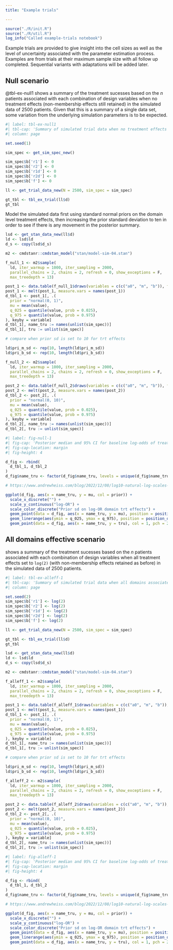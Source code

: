 ```yaml
---
title: "Example trials"

---
```


```r
source("./R/init.R")
source("./R/util.R")
log_info("Called example-trials notebook")
```

Example trials are provided to give insight into the cell sizes as well as the level of uncertainty associated with the parameter estimation process.
Examples are from trials at their maximum sample size with all follow up completed.
Sequential variants with adaptations will be added later.

## Null scenario 

@tbl-ex-null1 shows a summary of the treatment sucesses based on the $n$ patients associated with each combination of design variables when no treatment effects (non-membership effects still retained) in the simulated data of 2500 patients.
Given that this is a summary of a single data set, some variation from the underlying simulation parameters is to be expected.

```r
#| label: tbl-ex-null1
#| tbl-cap: 'Summary of simulated trial data when no treatment effects present'
#| column: page

set.seed(1)

sim_spec <- get_sim_spec_new()

sim_spec$b['r1'] <- 0
sim_spec$b['r2'] <- 0
sim_spec$b['r1d'] <- 0
sim_spec$b['r2d'] <- 0
sim_spec$b['f'] <- 0

ll <- get_trial_data_new(N = 2500, sim_spec = sim_spec)

gt_tbl <- tbl_ex_trial(ll$d)
gt_tbl
```

Model the simulated data first using standard normal priors on the domain level treatment effects, then increasing the prior standard deviation to ten in order to see if there is any movement in the posterior summary.

```r
lsd <- get_stan_data_new(ll$d)
ld <- lsd$ld
d_s <- copy(lsd$d_s)

m2 <- cmdstanr::cmdstan_model("stan/model-sim-04.stan")

f_null_1 <- m2$sample(
  ld, iter_warmup = 1000, iter_sampling = 2000,
  parallel_chains = 2, chains = 2, refresh = 0, show_exceptions = F, 
  max_treedepth = 13)

post_1 <- data.table(f_null_1$draws(variables = c(c("a0", "m", "b")), format = "matrix"))
post_1 <- melt(post_1, measure.vars = names(post_1))
d_tbl_1 <- post_1[, .(
  prior = "normal(0, 1)",
  mu = mean(value),
  q_025 = quantile(value, prob = 0.025), 
  q_975 = quantile(value, prob = 0.975)
), keyby = variable]
d_tbl_1[, name_tru := names(unlist(sim_spec))]
d_tbl_1[, tru := unlist(sim_spec)]

# compare when prior sd is set to 10 for trt effects

ld$pri_m_sd <- rep(10, length(ld$pri_m_sd))
ld$pri_b_sd <- rep(10, length(ld$pri_b_sd))

f_null_2 <- m2$sample(
  ld, iter_warmup = 1000, iter_sampling = 2000,
  parallel_chains = 2, chains = 2, refresh = 0, show_exceptions = F, 
  max_treedepth = 13)

post_2 <- data.table(f_null_2$draws(variables = c(c("a0", "m", "b")), format = "matrix"))
post_2 <- melt(post_2, measure.vars = names(post_2))
d_tbl_2 <- post_2[, .(
  prior = "normal(0, 10)",
  mu = mean(value), 
  q_025 = quantile(value, prob = 0.025), 
  q_975 = quantile(value, prob = 0.975)
), keyby = variable]
d_tbl_2[, name_tru := names(unlist(sim_spec))]
d_tbl_2[, tru := unlist(sim_spec)]
```



```r
#| label: fig-null-1
#| fig-cap: 'Posterior median and 95% CI for baseline log-odds of treatment success domain A (independent estimates for late and chronic silo).'
#| fig-cap-location: margin
#| fig-height: 4

d_fig <- rbind(
  d_tbl_1, d_tbl_2
)
d_fig$name_tru <- factor(d_fig$name_tru, levels = unique(d_fig$name_tru))

# https://www.andrewheiss.com/blog/2022/12/08/log10-natural-log-scales-ggplot/

ggplot(d_fig, aes(x = name_tru, y = mu, col = prior)) +
  scale_x_discrete("") +
  scale_y_continuous("log-OR") + 
  scale_color_discrete("Prior sd on log-OR domain trt effects") +
  geom_point(data = d_fig, aes(x = name_tru, y = mu), position = position_dodge(width = 0.4)) +
  geom_linerange(aes(ymin = q_025, ymax = q_975), position = position_dodge2(width = 0.4)) +
  geom_point(data = d_fig, aes(x = name_tru, y = tru), col = 1, pch = 2) 
```

## All domains effective scenario

shows a summary of the treatment sucesses based on the $n$ patients associated with each combination of design variables when all treatment effects set to `log(2)` (with non-membership effects retained as before) in the simulated data of 2500 patients.

```r
#| label: tbl-ex-alleff-1
#| tbl-cap: 'Summary of simulated trial data when all domains associated with positive effects'
#| column: page

set.seed(2)
sim_spec$b['r1'] <- log(2)
sim_spec$b['r2'] <- log(2)
sim_spec$b['r1d'] <- log(2)
sim_spec$b['r2d'] <- log(2)
sim_spec$b['f'] <- log(2)

ll <- get_trial_data_new(N = 2500, sim_spec = sim_spec)

gt_tbl <- tbl_ex_trial(ll$d)
gt_tbl
```

```r
lsd <- get_stan_data_new(ll$d)
ld <- lsd$ld
d_s <- copy(lsd$d_s)

m2 <- cmdstanr::cmdstan_model("stan/model-sim-04.stan")

f_alleff_1 <- m2$sample(
  ld, iter_warmup = 1000, iter_sampling = 2000,
  parallel_chains = 2, chains = 2, refresh = 0, show_exceptions = F, 
  max_treedepth = 13)

post_1 <- data.table(f_alleff_1$draws(variables = c(c("a0", "m", "b")), format = "matrix"))
post_1 <- melt(post_1, measure.vars = names(post_1))
d_tbl_1 <- post_1[, .(
  prior = "normal(0, 1)",
  mu = mean(value),
  q_025 = quantile(value, prob = 0.025), 
  q_975 = quantile(value, prob = 0.975)
), keyby = variable]
d_tbl_1[, name_tru := names(unlist(sim_spec))]
d_tbl_1[, tru := unlist(sim_spec)]

# compare when prior sd is set to 10 for trt effects

ld$pri_m_sd <- rep(10, length(ld$pri_m_sd))
ld$pri_b_sd <- rep(10, length(ld$pri_b_sd))

f_alleff_2 <- m2$sample(
  ld, iter_warmup = 1000, iter_sampling = 2000,
  parallel_chains = 2, chains = 2, refresh = 0, show_exceptions = F, 
  max_treedepth = 13)

post_2 <- data.table(f_alleff_2$draws(variables = c(c("a0", "m", "b")), format = "matrix"))
post_2 <- melt(post_2, measure.vars = names(post_2))
d_tbl_2 <- post_2[, .(
  prior = "normal(0, 10)",
  mu = mean(value), 
  q_025 = quantile(value, prob = 0.025), 
  q_975 = quantile(value, prob = 0.975)
), keyby = variable]
d_tbl_2[, name_tru := names(unlist(sim_spec))]
d_tbl_2[, tru := unlist(sim_spec)]
```

```r
#| label: fig-alleff-1
#| fig-cap: 'Posterior median and 95% CI for baseline log-odds of treatment success (triangles show true values).'
#| fig-cap-location: margin
#| fig-height: 4

d_fig <- rbind(
  d_tbl_1, d_tbl_2
)
d_fig$name_tru <- factor(d_fig$name_tru, levels = unique(d_fig$name_tru))

# https://www.andrewheiss.com/blog/2022/12/08/log10-natural-log-scales-ggplot/

ggplot(d_fig, aes(x = name_tru, y = mu, col = prior)) +
  scale_x_discrete("") +
  scale_y_continuous("log-OR") + 
  scale_color_discrete("Prior sd on log-OR domain trt effects") +
  geom_point(data = d_fig, aes(x = name_tru, y = mu), position = position_dodge(width = 0.4)) +
  geom_linerange(aes(ymin = q_025, ymax = q_975), position = position_dodge2(width = 0.4)) +
  geom_point(data = d_fig, aes(x = name_tru, y = tru), col = 1, pch = 2) 
```



